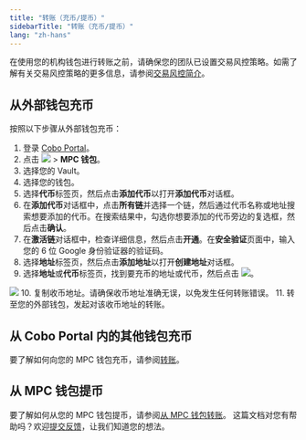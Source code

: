 ```yaml
---
title: "转账（充币/提币）"
sidebarTitle: "转账（充币/提币）"
lang: "zh-hans"
---
```


<Note>在使用您的机构钱包进行转账之前，请确保您的团队已设置交易风控策略。如需了解有关交易风控策略的更多信息，请参阅<a href="/cn/portal/risk-controls/tx-policies-overview">交易风控简介</a>。</Note>

## 从外部钱包充币

按照以下步骤从外部钱包充币：
1. 登录 [Cobo Portal](https://portal.cobo.com/login)。
2. 点击 <img src="/cn/images/mpc-wallet/wallets-icon.svg" className="icon"></img> > **MPC 钱包**。
3. 选择您的 Vault。
4. 选择您的钱包。
5. 选择**代币**标签页，然后点击**添加代币**以打开**添加代币**对话框。
6. 在**添加代币**对话框中，点击**所有链**并选择一个链，然后通过代币名称或地址搜索想要添加的代币。在搜索结果中，勾选你想要添加的代币旁边的复选框，然后点击**确认**。
7. 在**激活链**对话框中，检查详细信息，然后点击**开通**。在**安全验证**页面中，输入您的 6 位 Google 身份验证器的验证码。
8. 选择**地址**标签页，然后点击**添加地址**以打开**创建地址**对话框。
9. 选择**地址**或**代币**标签页，找到要充币的地址或代币，然后点击 <img src="/cn/images/mpc-wallet/icon_deposit.svg" className="icon"></img>。
<img src="/cn/images/mpc-wallet/deposit.png" className="screenshot_full_screen"/>
10. 复制收币地址。请确保收币地址准确无误，以免发生任何转账错误。
11. 转至您的外部钱包，发起对该收币地址的转账。

## 从 Cobo Portal 内的其他钱包充币

要了解如何向您的 MPC 钱包充币，请参阅[转账](/cn/portal/transfers/introduction)。

## 从 MPC 钱包提币

要了解如何从您的 MPC 钱包提币，请参阅[从 MPC 钱包转账](/cn/portal/transfers/from-mpc-wallets)。
<Tip>这篇文档对您有帮助吗？欢迎[提交反馈](https://forms.zohopublic.com/cobo/form/DocumentFeedbackForm/formperma/QvLOhxJv1_JMsJ-1dleZ8Itb_7rzN-LtgvsDdxosoVI?referrername=manuals)，让我们知道您的想法。</Tip>